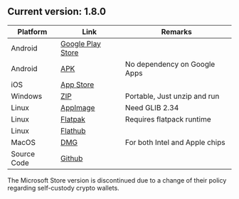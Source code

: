 
## Current version: 1.8.0

| Platform   | Link | Remarks |
| ------ | ------- | --------|
| Android | [Google Play Store](https://play.google.com/store/apps/details?id=me.hanh.ywallet&pcampaignid=web_share)  |
| Android | [APK](https://github.com/hhanh00/zwallet/releases/download/v1.8.0%2B3/app-fdroid.apk) | No dependency on Google Apps
| iOS | [App Store](https://apps.apple.com/us/app/ywallet/id1583859229)     |
| Windows | [ZIP](https://github.com/hhanh00/zwallet/releases/download/v1.8.0%2B3/ywallet.zip)     | Portable, Just unzip and run
| Linux | [AppImage](https://github.com/hhanh00/zwallet/releases/tag/v1.8.0%2B3#:~:text=Ywallet%2Dlatest%2Dx86_64.AppImage)     | Need GLIB 2.34
| Linux | [Flatpak](https://github.com/hhanh00/zwallet/releases/download/v1.8.0%2B3/ywallet.flatpak)     | Requires flatpack runtime
| Linux | [Flathub](https://flathub.org/apps/app.ywallet.Ywallet) |
| MacOS | [DMG](https://github.com/hhanh00/zwallet/releases/download/v1.8.0%2B3/ywallet-universal.dmg)     | For both Intel and Apple chips
| Source Code | [Github](https://github.com/hhanh00/zwallet) |

<Callout type = "info">
The Microsoft Store version is discontinued due to a change
of their policy regarding self-custody crypto wallets.
</Callout>
